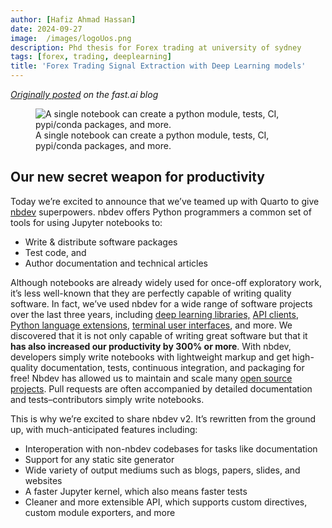 ```yaml
---
author: [Hafiz Ahmad Hassan]
date: 2024-09-27
image:  /images/logoUos.png
description: Phd thesis for Forex trading at university of sydney 
tags: [forex, trading, deeplearning]
title: 'Forex Trading Signal Extraction with Deep Learning models'
---
```



_[Originally posted](https://www.fast.ai/2022/07/28/nbdev-v2/) on the fast.ai blog_

![A single notebook can create a python module, tests, CI, pypi/conda packages, and more.](/images/card.png)

## Our new secret weapon for productivity

Today we’re excited to announce that we’ve teamed up with Quarto to give [nbdev](https://nbdev.fast.ai) superpowers. nbdev offers Python programmers a common set of tools for using Jupyter notebooks to:

* Write & distribute software packages
* Test code, and
* Author documentation and technical articles

Although notebooks are already widely used for once-off exploratory work, it’s less well-known that they are perfectly capable of writing quality software. In fact, we’ve used nbdev for a wide range of software projects over the last three years, including [deep learning libraries,](https://github.com/fastai/fastai) [API clients](https://github.com/fastai/ghapi), [Python language extensions](https://github.com/fastai/fastcore), [terminal user interfaces](https://github.com/nat/ghtop), and more. We discovered that it is not only capable of writing great software but that it **has also increased our productivity by 300% or more**. With nbdev, developers simply write notebooks with lightweight markup and get high-quality documentation, tests, continuous integration, and packaging for free!  Nbdev has allowed us to maintain and scale many [open source projects](https://github.com/fastai). Pull requests are often accompanied by detailed documentation and tests–contributors simply write notebooks.

This is why we’re excited to share nbdev v2. It’s rewritten from the ground up, with much-anticipated features including:

* Interoperation with non-nbdev codebases for tasks like documentation
* Support for any static site generator
* Wide variety of output mediums such as blogs, papers, slides, and websites
* A faster Jupyter kernel, which also means faster tests
* Cleaner and more extensible API, which supports custom directives, custom module exporters, and more
